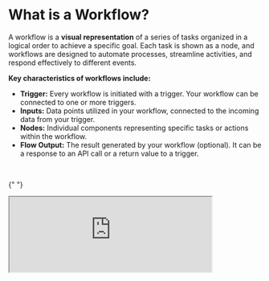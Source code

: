 # What is a Workflow?




A workflow is a **visual representation** of a series of tasks organized in a logical order to achieve a specific goal.
Each task is shown as a node, and workflows are designed to automate processes, streamline activities, and respond
effectively to different events.

**Key characteristics of workflows include:**

- **Trigger:** Every workflow is initiated with a trigger. Your workflow can be connected to one or more triggers.
- **Inputs:** Data points utilized in your workflow, connected to the incoming data from your trigger.
- **Nodes:** Individual components representing specific tasks or actions within the workflow.
- **Flow Output:** The result generated by your workflow (optional). It can be a response to an API call or a return
  value to a trigger.

<br />

{" "}

<iframe
  className='aspect-video w-full'
  src='https://www.youtube.com/embed/CV0r68wu4Gs'
  allow='accelerometer; autoplay; clipboard-write; encrypted-media; gyroscope; picture-in-picture'
  allowFullScreen
  width='80%'
/>

## How to build a Workflow?

Here's a comprehensive guide to building a workflow using BuildShip:

<Steps>
### Create a new workflow

_Begin by initiating a new workflow on the BuildShip dashboard._

You can click the + icon on the navigation panel on the left to create a new flow.

<Callout emoji='💡' type='info'>
  You can start from scratch or select a suitable template closest to the idea you are building.
</Callout>

<Image src={workflow1} alt='Workflow 1' width={1200} />

### Add workflow input

_Data points that you want to use in your workflow._

You can either add inputs to your workflow manually.

Or you can connect a trigger first and listen for incoming from the trigger and automatically pick the fields and map
your input fields. In which case directly head over [Connect Triggers](#connect-triggers) section.

### Add logic nodes

_Logic nodes perform tasks and actions within your workflow._

Explore the Nodeverse, which offers a variety of pre-built nodes for data processing, communication, database, AI models
and more. Select nodes that align with the tasks you want to accomplish.

You could also create your own custom nodes using the "**Generate with AI**" feature from **the Nodeverse**.

<Image src={workflow2} alt='Workflow 2' width={1200} />

Once a node is added, configure the node fields with the required values. We have handy tool tips and info panel to
explain what each field means and example values.

<Image src={workflow3} alt='Workflow 3' width={1200} />

You can also customize the logic of every node with low-code capabilities using AI and direct code access. Offering you
the ultimate flexibility and extensibility to build your logic.

<Image src={workflow3} alt='Workflow 3' width={1200} />

### Add workflow output

_Optionally, include an output node at the end of your workflow._

The return statement provides output values that are returned as a response to the workflow being triggered.

<Image src={workflow4} alt='Workflow 4' width={1200} />

### Test your workflow

_You can test individual nodes or the entire workflow to ensure it works without issues_

To test an individual workflow, click on the "Play" button on the node and enter sample values for the fields and click
test.

To test the entire workflow you can switch the test panel to use "Flow" from the dropdown and enter test values for your
input fields of the workflow.

You can save recent test runs of your workflow as an example so that you have them handy for retesting.

### Connect Triggers

_Triggers kickstart your workflows to run based on specific events._

Click on the "**Connect**" mode on your workflow canvas, and select from the list of existing triggers, such as API
Requests,Scheduled Cron, Email, and more.

<Image src={workflowTrigger} alt='Workflow Trigger' width={1200} />

Follow the guided steps on the screen to connect the trigger and ensure the incoming data from your trigger is mapped to
the input fields as needed.

You can also add multiple triggers to your workflow. For example: You can have an API, Email and Scheduled triggers.

### Ship the workflow

Finally, Ship your workflow to make it ready for production. In case, you added a API trigger you will get an API url
that you can use for integration in your frontend. After shipping, head to the "Usage" tab under the trigger to see how
you can integrate this workflow to your app or services.

</Steps>

Congratulations! You've successfully created a dynamic workflow tailored to your needs. 🚀
